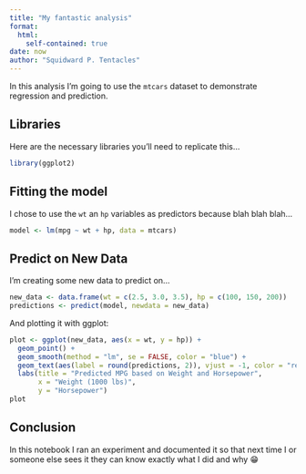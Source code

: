 ```yaml
---
title: "My fantastic analysis"
format: 
  html:
    self-contained: true
date: now
author: "Squidward P. Tentacles"
---
```


In this analysis I'm going to use the `mtcars` dataset to
demonstrate regression and prediction.

## Libraries

Here are the necessary libraries you'll need to replicate this...

```r
library(ggplot2)
```

## Fitting the model

I chose to use the `wt` an `hp` variables as predictors because blah blah blah...

```r
model <- lm(mpg ~ wt + hp, data = mtcars)
```

## Predict on New Data

I'm creating some new data to predict on...

```r
new_data <- data.frame(wt = c(2.5, 3.0, 3.5), hp = c(100, 150, 200))
predictions <- predict(model, newdata = new_data)
```

And plotting it with ggplot:
```r
plot <- ggplot(new_data, aes(x = wt, y = hp)) +
  geom_point() +
  geom_smooth(method = "lm", se = FALSE, color = "blue") +
  geom_text(aes(label = round(predictions, 2)), vjust = -1, color = "red") +
  labs(title = "Predicted MPG based on Weight and Horsepower",
       x = "Weight (1000 lbs)",
       y = "Horsepower")
plot
```

## Conclusion

In this notebook I ran an experiment and documented it so that next time
I or someone else sees it they can know exactly what I did
and why 😁

